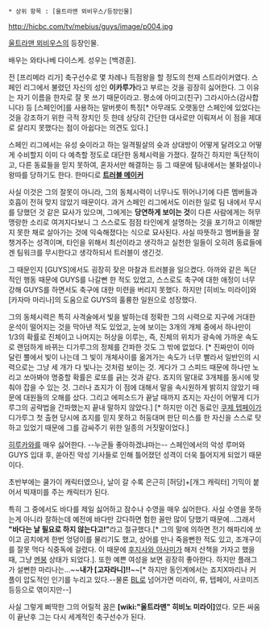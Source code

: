 * 상위 항목 : [울트라맨 뫼비우스/등장인물]

http://hicbc.com/tv/mebius/guys/image/p004.jpg

[[울트라맨 뫼비우스]]의 등장인물.

배우는 와타나베 다이스케. 성우는 [백경훈].

전 [프리메라 리가] 축구선수로 몇 차례나 득점왕을 할 정도의 천재 스트라이커였다. 스페인 리그에서 불렸던 자신의 성인 '''이카루가'''라고 부르는 것을 굉장히 싫어한다. 그 이유는 자기 이름을 한자로 잘 못 쓰기 때문이라고. 평소에 아미고(친구) 그라시아스(감사합니다) 등 [스페인어]를 사용하는 말버릇이 특징[* 아무래도 오랫동안 스페인에 있었다는 것을 강조하기 위한 극적 장치인 듯 한데 상당히 간단한 대사로만 이뤄져서 이 점을 제대로 살리지 못했다는 점이 아쉽다는 의견도 있다.]

스페인 리그에서는 유성 슛이라고 하는 일격필살의 슛과 상대방이 어떻게 달려오고 어떻게 수비할지 이미 다 예측할 정도로 대단한 동체시력을 가졌다. 잘하긴 하지만 독단적이고, 다른 동료들을 믿지 못하여, 혼자서만 해결하는 등 그 때문에 팀내에서는 불화설이나 왕따를 당하기도 한다. 한마디로 '''[[트러블 메이커]]'''

사실 이것은 그의 잘못이 아니라, 그의 동체시력이 너무나도 뛰어나기에 다른 멤버들과 호흡이 전혀 맞지 않았기 때문이다. 과거 스페인 리그에서도 이러한 일로 팀 내에서 무시를 당했던 것 같은 묘사가 있으며, 그에게는 '''당연하게 보이는 것'''이 다른 사람에게는 허무맹랑한 소리로 여겨지다보니 그 스스로도 점점 타인에게 설명하는 것을 포기하고 이해받지 못한 채로 살아가는 것에 익숙해졌다는 식으로 묘사된다.
사실 따뜻하고 멤버들을 잘 챙겨주는 성격이며, 타인을 위해서 최선이라고 생각하고 실천한 일들이 오히려 동료들에겐 팀워크를 무시한다고 생각하되서 트러블이 생긴것.

그 때문인지 [GUYS]에서도 굉장히 잦은 마찰과 트러블을 일으켰다. 아까와 같은 독단적인 행동 때문에 GUYS를 나갈뻔 한 적도 있었고, 스스로도 축구에 대한 애정이 너무 강해 GUYS를 하면서도 축구에 대한 미련을 버리지 못했다. 하지만 [히비노 미라이]와 [카자마 마리나]의 도움으로 GUYS의 훌륭한 일원으로 성장했다. 

그의 동체시력은 특히 사격술에서 빛을 발하는데 정확한 그의 시력으로 지구에 거대한 운석이 떨어지는 것을 막아낸 적도 있었고, 눈에 보이는 3개의 개체 중에서 하나만이 1/3의 확률로 진체이고 나머지는 허상을 이루는, 즉, 진체의 위치가 광속에 가까운 속도로 랜덤하게 바뀌는 디가루그의 정체를 간파한 것도 그 밖에 없었다. [* 진짜만이 이마 달린 뿔에서 빛이 나는데 그 빛이 개체사이를 옮겨가는 속도가 너무 빨라서 일반인의 시력으로는 그냥 세 개가 다 빛나는 것처럼 보이는 것. 게다가 그 스피드 때문에 하나만 노리고 쏘아봐야 명중할 확률은 로또를 긁는 것과 같다. 죠지의 말대로 3개체를 동시에 맞춰야 잡을 수 있는 것. 그러나 죠지가 이 점에 대해서 말을 속시원하게 밝히지 않았기 때문에 대원들의 오해를 샀다. 그리고 에피소드가 끝날 때까지 죠지는 자신이 어떻게 디가루그의 공략법을 간파했는지 끝내 말하지 않았다.] [* 하지만 이건 동료인 [[쿠제 텝페이]]가 디가루그 첫 출현 당시에 죠지를 믿지 못하고 허둥대며 판단 미스를 한 자신을 스스로 탓하고 있었기 때문에 그를 감싸주기 위한 일종의 거짓말이었다.]

[[히루카와]]를 매우 싫어한다. --누군들 좋아하겠냐마는-- 스페인에서의 악성 루머와 GUYS 입대 후, 쏟아진 악성 기사들로 인해 틀어졌던 성격이 더욱 틀어지게 되었기 때문이다.

초반부에는 쿨가이 캐릭터였으나, 날이 갈 수록 은근히 [허당]+[개그 캐릭터] 기믹이 붙어서 빅재미를 주는 캐릭터가 된다. 

특히 그 중에서도 바다를 제일 싫어하고 잠수나 수영을 매우 싫어한다. 사실 수영을 못하는게 아니라 잘하는데 예전에 바다만 갔다하면 험한 꼴만 많이 당했기 때문에...그래서 '''"바다는 날 필요로 하지 않는다고!"'''라고 절규했다.[* 그의 말에 의하면 전기 해파리에 쏘이고 곰치에게 한번 엉덩이를 물리기도 했고, 상어를 만나 죽을뻔한 적도 있고, 조개구이를 잘못 먹다 식중독에 걸렸다. 이 때문에 [[후지사와 아사미]]가 해저 산책을 가자고 했을 때, 그냥 [[멘붕]] 상태가 되었다.]. 또한 예쁜 여성을 보면 굉장히 좋아한다. 하지만 플래그가 설뻔한 마리나는...~~'''내가 [고자라니]!!'''~~[* 하지만 동인계에서는 죠지X마리나 커플이 압도적인 인기를 누리고 있다.--물론 [[BL]]로 넘어가면 미라이, 류, 텝페이, 사코미즈 등등으로 엮이지만--]

사실 그렇게 삐딱한 그의 어릴적 꿈은 '''[wiki:"울트라맨" 히비노 미라이]'''였다. 모든 싸움이 끝난후 그는 다시 세계적인 축구선수가 된다.

